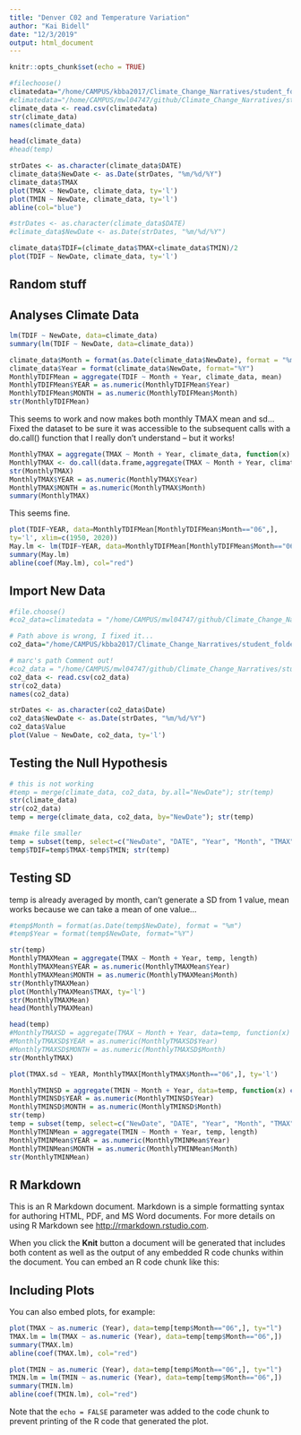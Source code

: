 ```yaml
---
title: "Denver C02 and Temperature Variation"
author: "Kai Bidell"
date: "12/3/2019"
output: html_document
---
```


```r
knitr::opts_chunk$set(echo = TRUE)
```

``` r
#filechoose()
climatedata="/home/CAMPUS/kbba2017/Climate_Change_Narratives/student_folders/Bidell/Denver_CO2_and_Temperature_Variation_files/Bidell_Denver_Data.csv"
#climatedata="/home/CAMPUS/mwl04747/github/Climate_Change_Narratives/student_folders/Bidell/Denver_CO2_and_Temperature_Variation_files/Bidell_Denver_Data.csv"
climate_data <- read.csv(climatedata)
str(climate_data)
names(climate_data)
```
``` r
head(climate_data)
#head(temp)
```

``` r
strDates <- as.character(climate_data$DATE)
climate_data$NewDate <- as.Date(strDates, "%m/%d/%Y")
climate_data$TMAX
plot(TMAX ~ NewDate, climate_data, ty='l')
plot(TMIN ~ NewDate, climate_data, ty='l')
abline(col="blue")
```

```r
#strDates <- as.character(climate_data$DATE)
#climate_data$NewDate <- as.Date(strDates, "%m/%d/%Y")

```

```r
climate_data$TDIF=(climate_data$TMAX+climate_data$TMIN)/2
plot(TDIF ~ NewDate, climate_data, ty='l')
```

## Random stuff


## Analyses Climate Data

``` r
lm(TDIF ~ NewDate, data=climate_data)
summary(lm(TDIF ~ NewDate, data=climate_data))

```

```r
climate_data$Month = format(as.Date(climate_data$NewDate), format = "%m")
climate_data$Year = format(climate_data$NewDate, format="%Y")
MonthlyTDIFMean = aggregate(TDIF ~ Month + Year, climate_data, mean)
MonthlyTDIFMean$YEAR = as.numeric(MonthlyTDIFMean$Year)
MonthlyTDIFMean$MONTH = as.numeric(MonthlyTDIFMean$Month)
str(MonthlyTDIFMean)
```
This seems to work and now makes both monthly TMAX mean and sd... Fixed the dataset to be sure it was accessible to the subsequent calls with a do.call() function that I really don't understand -- but it works!

```r
MonthlyTMAX = aggregate(TMAX ~ Month + Year, climate_data, function(x) c(mean=mean(x), sd=sd(x) ) )
MonthlyTMAX <- do.call(data.frame,aggregate(TMAX ~ Month + Year, climate_data, function(x) c(mean=mean(x), sd=sd(x) ) ))
str(MonthlyTMAX)
MonthlyTMAX$YEAR = as.numeric(MonthlyTMAX$Year)
MonthlyTMAX$MONTH = as.numeric(MonthlyTMAX$Month)
summary(MonthlyTMAX)
```

This seems fine.

```r
plot(TDIF~YEAR, data=MonthlyTDIFMean[MonthlyTDIFMean$Month=="06",],
ty='l', xlim=c(1950, 2020))
May.lm <- lm(TDIF~YEAR, data=MonthlyTDIFMean[MonthlyTDIFMean$Month=="06",])
summary(May.lm)
abline(coef(May.lm), col="red")
```



## Import New Data
```r
#file.choose()
#co2_data=climatedata = "/home/CAMPUS/mwl04747/github/Climate_Change_Narratives/student_folders/Bidell/Denver_CO2_and_Temperature_Variation_files/Bidell_CO2_Data.csv"

# Path above is wrong, I fixed it...
co2_data="/home/CAMPUS/kbba2017/Climate_Change_Narratives/student_folders/Bidell/Denver_CO2_and_Temperature_Variation_files/Bidell_CO2_Data.csv"

# marc's path Comment out!
#co2_data = "/home/CAMPUS/mwl04747/github/Climate_Change_Narratives/student_folders/Bidell/Denver_CO2_and_Temperature_Variation_files/Bidell_CO2_Data.csv"
co2_data <- read.csv(co2_data)
str(co2_data)
names(co2_data)
```
```r
strDates <- as.character(co2_data$Date)
co2_data$NewDate <- as.Date(strDates, "%m/%d/%Y")
co2_data$Value
plot(Value ~ NewDate, co2_data, ty='l')
```


## Testing the Null Hypothesis 
```r
# this is not working
#temp = merge(climate_data, co2_data, by.all="NewDate"); str(temp)
str(climate_data)
str(co2_data)
temp = merge(climate_data, co2_data, by="NewDate"); str(temp)

#make file smaller
temp = subset(temp, select=c("NewDate", "DATE", "Year", "Month", "TMAX", "TMIN", "Value"))
temp$TDIF=temp$TMAX-temp$TMIN; str(temp)
```


## Testing SD

temp is already averaged by month, can't generate a SD from 1 value, mean works because we can take a mean of one value...

```r
#temp$Month = format(as.Date(temp$NewDate), format = "%m")
#temp$Year = format(temp$NewDate, format="%Y")

str(temp)
MonthlyTMAXMean = aggregate(TMAX ~ Month + Year, temp, length)
MonthlyTMAXMean$YEAR = as.numeric(MonthlyTMAXMean$Year)
MonthlyTMAXMean$MONTH = as.numeric(MonthlyTMAXMean$Month)
str(MonthlyTMAXMean)
plot(MonthlyTMAXMean$TMAX, ty='l')
str(MonthlyTMAXMean)
head(MonthlyTMAXMean)

head(temp)
#MonthlyTMAXSD = aggregate(TMAX ~ Month + Year, data=temp, function(x) c(mean=mean(x), sd=sd(x)))
#MonthlyTMAXSD$YEAR = as.numeric(MonthlyTMAXSD$Year)
#MonthlyTMAXSD$MONTH = as.numeric(MonthlyTMAXSD$Month)
str(MonthlyTMAX)
```
```r
plot(TMAX.sd ~ YEAR, MonthlyTMAX[MonthlyTMAX$Month=="06",], ty='l')
```
``` r
MonthlyTMINSD = aggregate(TMIN ~ Month + Year, data=temp, function(x) c(mean=mean(x), sd=sd(x)))
MonthlyTMINSD$YEAR = as.numeric(MonthlyTMINSD$Year)
MonthlyTMINSD$MONTH = as.numeric(MonthlyTMINSD$Month)
str(temp)
temp = subset(temp, select=c("NewDate", "DATE", "Year", "Month", "TMAX", "TMIN", "Value"))
MonthlyTMINMean = aggregate(TMIN ~ Month + Year, temp, length)
MonthlyTMINMean$YEAR = as.numeric(MonthlyTMINMean$Year)
MonthlyTMINMean$MONTH = as.numeric(MonthlyTMINMean$Month)
str(MonthlyTMINMean)
```


## R Markdown

This is an R Markdown document. Markdown is a simple formatting syntax for authoring HTML, PDF, and MS Word documents. For more details on using R Markdown see <http://rmarkdown.rstudio.com>.

When you click the **Knit** button a document will be generated that includes both content as well as the output of any embedded R code chunks within the document. You can embed an R code chunk like this:



## Including Plots

You can also embed plots, for example:

```r
plot(TMAX ~ as.numeric (Year), data=temp[temp$Month=="06",], ty="l")
TMAX.lm = lm(TMAX ~ as.numeric (Year), data=temp[temp$Month=="06",])
summary(TMAX.lm)
abline(coef(TMAX.lm), col="red")

plot(TMIN ~ as.numeric (Year), data=temp[temp$Month=="06",], ty="l")
TMIN.lm = lm(TMIN ~ as.numeric (Year), data=temp[temp$Month=="06",])
summary(TMIN.lm)
abline(coef(TMIN.lm), col="red")
```

Note that the `echo = FALSE` parameter was added to the code chunk to prevent printing of the R code that generated the plot.
